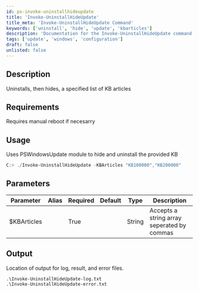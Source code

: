 ```yaml
---
id: ps-invoke-uninstallhideupdate
title: 'Invoke-UninstallHideUpdate'
title_meta: 'Invoke-UninstallHideUpdate Command'
keywords: ['uninstall', 'hide', 'update', 'kbarticles']
description: 'Documentation for the Invoke-UninstallHideUpdate command to uninstall and hide specified KB articles using the PSWindowsUpdate module.'
tags: ['update', 'windows', 'configuration']
draft: false
unlisted: false
---
```

## Description
Uninstalls, then hides, a specified list of KB articles

## Requirements
Requires manual reboot if necesarry

## Usage
Uses PSWindowsUpdate module to hide and uninstall the provided KB



```powershell
C:> ./Invoke-UninstallHideUpdate -KBArticles "KB100000","KB200000"
```

## Parameters
| Parameter         | Alias | Required  | Default   | Type      | Description                               |
| ----------------- | ----- | --------- | --------- | --------- | ----------------------------------------- |
| $KBArticles       |       | True      |           | String    |Accepts a string array seperated by commas |


## Output
Location of output for log, result, and error files.

    .\Invoke-UninstallHideUpdate-log.txt
    .\Invoke-UninstallHideUpdate-error.txt









